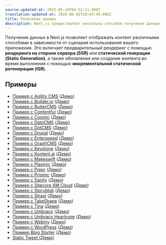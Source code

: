 ```yaml
---
source-updated-at: 2025-05-16T04:52:11.000Z
translation-updated-at: 2025-06-02T20:03:49.806Z
title: Получение данных
description: Next.js предоставляет несколько способов получения данных, включая предварительный рендеринг, рендеринг на стороне сервера, генерацию статических сайтов и инкрементальную статическую регенерацию. Узнайте, как управлять данными вашего приложения в Next.js.
---
```


Получение данных в Next.js позволяет отображать контент различными способами в зависимости от сценария использования вашего приложения. Это включает предварительный рендеринг с помощью **рендеринга на стороне сервера (SSR)** или **статической генерации (Static Generation)**, а также обновление или создание контента во время выполнения с помощью **инкрементальной статической регенерации (ISR)**.

## Примеры

- [Пример с Agility CMS](https://github.com/vercel/next.js/tree/canary/examples/cms-agilitycms) ([Демо](https://next-blog-agilitycms.vercel.app/))
- [Пример с Builder.io](https://github.com/vercel/next.js/tree/canary/examples/cms-builder-io) ([Демо](https://cms-builder-io.vercel.app/))
- [Пример с ButterCMS](https://github.com/vercel/next.js/tree/canary/examples/cms-buttercms) ([Демо](https://next-blog-buttercms.vercel.app/))
- [Пример с Contentful](https://github.com/vercel/next.js/tree/canary/examples/cms-contentful) ([Демо](https://app-router-contentful.vercel.app/))
- [Пример с Cosmic](https://github.com/vercel/next.js/tree/canary/examples/cms-cosmic) ([Демо](https://next-blog-cosmic.vercel.app/))
- [Пример с DatoCMS](https://github.com/vercel/next.js/tree/canary/examples/cms-datocms) ([Демо](https://next-blog-datocms.vercel.app/))
- [Пример с DotCMS](https://github.com/vercel/next.js/tree/canary/examples/cms-dotcms) ([Демо](https://nextjs-dotcms-blog.vercel.app/))
- [Пример с Drupal](https://github.com/vercel/next.js/tree/canary/examples/cms-drupal) ([Демо](https://cms-drupal.vercel.app/))
- [Пример с Enterspeed](https://github.com/vercel/next.js/tree/canary/examples/cms-enterspeed) ([Демо](https://next-blog-demo.enterspeed.com/))
- [Пример с GraphCMS](https://github.com/vercel/next.js/tree/canary/examples/cms-graphcms) ([Демо](https://next-blog-graphcms.vercel.app/))
- [Пример с Keystone](https://github.com/vercel/next.js/tree/canary/examples/cms-keystonejs-embedded) ([Демо](https://nextjs-keystone-demo.vercel.app/))
- [Пример с Kontent.ai](https://github.com/vercel/next.js/tree/canary/examples/cms-kontent-ai) ([Демо](https://next-blog-kontent-ai.vercel.app/))
- [Пример с Makeswift](https://github.com/vercel/next.js/tree/canary/examples/cms-makeswift) ([Демо](https://nextjs-makeswift-example.vercel.app/))
- [Пример с Plasmic](https://github.com/vercel/next.js/tree/canary/examples/cms-plasmic) ([Демо](https://nextjs-plasmic-example.vercel.app/))
- [Пример с Prepr](https://github.com/vercel/next.js/tree/canary/examples/cms-prepr) ([Демо](https://next-blog-prepr.vercel.app/))
- [Пример с Prismic](https://github.com/vercel/next.js/tree/canary/examples/cms-prismic) ([Демо](https://next-blog-prismic.vercel.app/))
- [Пример с Sanity](https://github.com/vercel/next.js/tree/canary/examples/cms-sanity) ([Демо](https://next-blog.sanity.build/))
- [Пример с Sitecore XM Cloud](https://github.com/vercel/next.js/tree/canary/examples/cms-sitecore-xmcloud) ([Демо](https://vercel-sitecore-xmcloud-demo.vercel.app/))
- [Пример с Storyblok](https://github.com/vercel/next.js/tree/canary/examples/cms-storyblok) ([Демо](https://next-blog-storyblok.vercel.app/))
- [Пример с Strapi](https://github.com/vercel/next.js/tree/canary/examples/cms-strapi) ([Демо](https://next-blog-strapi.vercel.app/))
- [Пример с TakeShape](https://github.com/vercel/next.js/tree/canary/examples/cms-takeshape) ([Демо](https://next-blog-takeshape.vercel.app/))
- [Пример с Tina](https://github.com/vercel/next.js/tree/canary/examples/cms-tina) ([Демо](https://cms-tina-example.vercel.app/))
- [Пример с Umbraco](https://github.com/vercel/next.js/tree/canary/examples/cms-umbraco) ([Демо](https://nextjs-umbraco-sample-blog.vercel.app/))
- [Пример с Umbraco Heartcore](https://github.com/vercel/next.js/tree/canary/examples/cms-umbraco-heartcore) ([Демо](https://next-blog-umbraco-heartcore.vercel.app/))
- [Пример с Webiny](https://github.com/vercel/next.js/tree/canary/examples/cms-webiny) ([Демо](https://webiny-headlesscms-nextjs-example.vercel.app/))
- [Пример с WordPress](https://github.com/vercel/next.js/tree/canary/examples/cms-wordpress) ([Демо](https://next-blog-wordpress.vercel.app/))
- [Пример Blog Starter](https://github.com/vercel/next.js/tree/canary/examples/blog-starter) ([Демо](https://next-blog-starter.vercel.app/))
- [Static Tweet (Демо)](https://react-tweet.vercel.app/)